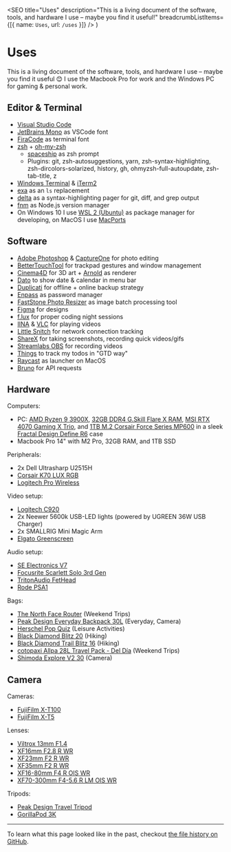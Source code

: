 
  <SEO
    title="Uses"
    description="This is a living document of the software, tools, and hardware I use – maybe you find it useful!"
    breadcrumbListItems={[{ name: `Uses`, url: `/uses` }]}
  />
)


# Uses

This is a living document of the software, tools, and hardware I use – maybe you find it useful 😊 I use the Macbook Pro for work and the Windows PC for gaming & personal work.

## Editor & Terminal

- [Visual Studio Code](https://code.visualstudio.com/)
- [JetBrains Mono](https://www.jetbrains.com/lp/mono/) as VSCode font
- [FiraCode](https://github.com/tonsky/FiraCode) as terminal font
- [zsh](https://www.zsh.org/) + [oh-my-zsh](https://ohmyz.sh/)
  - [spaceship](https://github.com/denysdovhan/spaceship-prompt) as zsh prompt
  - Plugins: git, zsh-autosuggestions, yarn, zsh-syntax-highlighting, zsh-dircolors-solarized, history, gh, ohmyzsh-full-autoupdate, zsh-tab-title, z
- [Windows Terminal](https://github.com/microsoft/terminal) & [iTerm2](https://iterm2.com/)
- [exa](/garden/replacing-ls-with-exa/) as an `ls` replacement
- [delta](https://github.com/dandavison/delta) as a syntax-highlighting pager for git, diff, and grep output
- [fnm](https://github.com/Schniz/fnm) as Node.js version manager
- On Windows 10 I use [WSL 2 (Ubuntu)](https://ubuntu.com/wsl) as package manager for developing, on MacOS I use [MacPorts](https://www.macports.org/)

## Software

- [Adobe Photoshop](https://www.adobe.com/products/photoshop.html) & [CaptureOne](https://www.captureone.com) for photo editing
- [BetterTouchTool](https://folivora.ai/) for trackpad gestures and window management
- [Cinema4D](https://www.maxon.net/en/cinema-4d/) for 3D art + [Arnold](https://www.arnoldrenderer.com/) as renderer
- [Dato](https://sindresorhus.com/dato) to show date & calendar in menu bar
- [Duplicati](https://www.duplicati.com/) for offline + online backup strategy
- [Enpass](https://www.enpass.io/) as password manager
- [FastStone Photo Resizer](https://www.faststone.org/FSResizerDetail.htm) as image batch processing tool
- [Figma](https://www.figma.com/) for designs
- [f.lux](https://justgetflux.com/) for proper coding night sessions
- [IINA](https://iina.io/) & [VLC](https://www.videolan.org/) for playing videos
- [Little Snitch](https://www.obdev.at/en/products/littlesnitch/index.html) for network connection tracking
- [ShareX](https://getsharex.com/) for taking screenshots, recording quick videos/gifs
- [Streamlabs OBS](https://streamlabs.com/) for recording videos
- [Things](https://culturedcode.com/things/) to track my todos in "GTD way"
- [Raycast](https://www.raycast.com/) as launcher on MacOS
- [Bruno](https://www.usebruno.com/) for API requests

## Hardware

Computers:

- PC: [AMD Ryzen 9 3900X](https://www.amd.com/en/products/cpu/amd-ryzen-9-3900x), [32GB DDR4 G.Skill Flare X RAM](https://www.gskill.com/product/165/170/1562828786/F4-3200C14D-32GFX-Overview), [MSI RTX 4070 Gaming X Trio](https://de.msi.com/Graphics-Card/GeForce-RTX-4070-GAMING-X-TRIO-12G), and [1TB M.2 Corsair Force Series MP600](https://www.corsair.com/de/de/Kategorien/Produkte/Datenspeicher/M-2-SSDs/Force-Series%E2%84%A2-Gen-4-PCIe-NVMe-M-2-SSD/p/CSSD-F1000GBMP600) in a sleek [Fractal Design Define R6](https://www.fractal-design.com/products/cases/define/define-r6/blackout/) case
- Macbook Pro 14" with M2 Pro, 32GB RAM, and 1TB SSD

Peripherals:

- 2x Dell Ultrasharp U2515H
- [Corsair K70 LUX RGB](https://www.corsair.com/de/de/Kategorien/Produkte/Gaming-Tastaturen/Mechanische-RGB-Gaming-Tastaturen/K70-LUX-RGB-Mechanical-Gaming-Keyboard-%E2%80%94-CHERRY%C2%AE-MX-SILENT-RGB-%28DE%29/p/CH-9101013-DE)
- [Logitech Pro Wireless](https://www.logitechg.com/de-de/products/gaming-mice/pro-wireless-mouse.html)

Video setup:

- [Logitech C920](https://www.logitech.com/de-de/products/webcams/c920-pro-hd-webcam.960-001055.html)
- 2x Neewer 5600k USB-LED lights (powered by UGREEN 36W USB Charger)
- 2x SMALLRIG Mini Magic Arm
- [Elgato Greenscreen](https://www.elgato.com/green-screen)

Audio setup:

- [SE Electronics V7](https://www.seelectronics.com/se-v7-dynamic-microphone)
- [Focusrite Scarlett Solo 3rd Gen](https://focusrite.com/de/usb-audio-interface/scarlett/scarlett-solo)
- [TritonAudio FetHead](https://www.tritonaudio.com/fethead)
- [Rode PSA1](http://en.rode.com/accessories/Psa1)

Bags:

- [The North Face Router](https://www.thenorthface.de/shop/de/tnf-de/router-rucksack-52sf) (Weekend Trips)
- [Peak Design Everyday Backpack 30L](https://www.peakdesign.com/collections/everyday-bags/products/everyday-backpack?variant=29743301001260) (Everyday, Camera)
- [Herschel Pop Quiz](https://herschelsupply.de/shop/backpacks/pop-quiz-backpack?v=11405-05921-OS) (Leisure Activities)
- [Black Diamond Blitz 20](https://www.blackdiamondequipment.com/de_EU/product/blitz-20/) (Hiking)
- [Black Diamond Trail Blitz 16](https://www.blackdiamondequipment.com/en_DE/product/trail-blitz-16-backpack/) (Hiking)
- [cotopaxi Allpa 28L Travel Pack - Del Día](https://www.cotopaxi.com/products/allpa-28l-del-dia-travel-pack?variant=39455430311997) (Weekend Trips)
- [Shimoda Explore V2 30](https://uk.shimodadesigns.com/explore-v2-30-starter-kit-w-medium-mirrorless-core-unit-black/) (Camera)

## Camera

Cameras:

- [FujiFilm X-T100](https://fujifilm-x.com/en-us/products/cameras/x-t100/)
- [FujiFilm X-T5](https://fujifilm-x.com/en-us/products/cameras/x-t5/)

Lenses:

- [Viltrox 13mm F1.4](https://www.rollei.de/en/products/viltrox-objektiv-fx-13-mm-mit-fuji-x-mount-11004)
- [XF16mm F2.8 R WR](https://fujifilm-x.com/en-us/products/lenses/xf16mmf28-r-wr/)
- [XF23mm F2 R WR](https://fujifilm-x.com/en-us/products/lenses/xf23mmf2-r-wr/)
- [XF35mm F2 R WR](https://fujifilm-x.com/en-us/products/lenses/xf35mmf2-r-wr/)
- [XF16-80mm F4 R OIS WR](https://fujifilm-x.com/en-us/products/lenses/xf16-80mmf4-r-ois-wr/)
- [XF70-300mm F4-5.6 R LM OIS WR](https://fujifilm-x.com/en-us/products/lenses/xf70-300mmf4-56-r-lm-ois-wr/)

Tripods:

- [Peak Design Travel Tripod](https://eu.peakdesign.com/products/travel-tripod?variant=29420897402924)
- [GorillaPod 3K](https://joby.com/de-de/gorillapod-3k-stativ-kit-jb91507-bww/)

---

To learn what this page looked like in the past, checkout [the file history on GitHub](https://github.com/LekoArts/portfolio-v2/commits/main/src/pages/uses.mdx).
